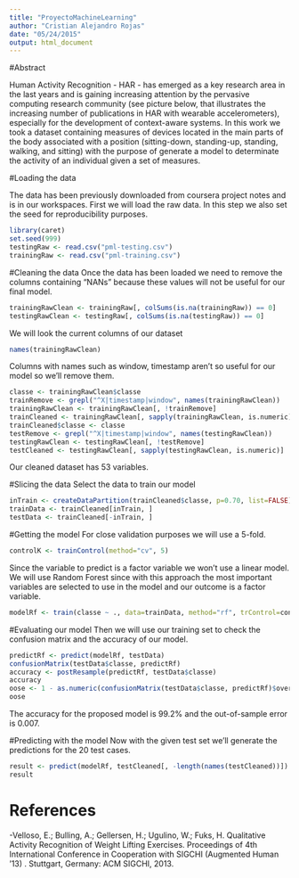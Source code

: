 ```yaml
---
title: "ProyectoMachineLearning"
author: "Cristian Alejandro Rojas"
date: "05/24/2015"
output: html_document
---
```


#Abstract 

Human Activity Recognition - HAR - has emerged as a key research area in the last years and is gaining increasing attention by the pervasive computing research community (see picture below, that illustrates the increasing number of publications in HAR with wearable accelerometers), especially for the development of context-aware systems. 
In this work we took a dataset containing measures of devices located in the main parts of the body associated with a position (sitting-down, standing-up, standing, walking, and sitting) with the purpose of generate a model to  determinate the activity of an individual given a set of measures.




#Loading the data

The data has been previously downloaded from coursera project notes and is in our workspaces. First we will load the raw data. In this step we also set the seed for reproducibility purposes. 

```r
library(caret)
set.seed(999)
testingRaw <- read.csv("pml-testing.csv")
trainingRaw <- read.csv("pml-training.csv")
```

#Cleaning the data
Once the data has been loaded we need to remove the columns containing "NANs" because these values will not be useful for our final model.

```r

trainingRawClean <- trainingRaw[, colSums(is.na(trainingRaw)) == 0] 
testingRawClean <- testingRaw[, colSums(is.na(testingRaw)) == 0] 

```

We will look the current columns of our dataset
```r
names(trainingRawClean)
```

Columns with names such as window, timestamp aren't so useful for our model so we'll remove them.

```r
classe <- trainingRawClean$classe
trainRemove <- grepl("^X|timestamp|window", names(trainingRawClean))
trainingRawClean <- trainingRawClean[, !trainRemove]
trainCleaned <- trainingRawClean[, sapply(trainingRawClean, is.numeric)]
trainCleaned$classe <- classe
testRemove <- grepl("^X|timestamp|window", names(testingRawClean))
testingRawClean <- testingRawClean[, !testRemove]
testCleaned <- testingRawClean[, sapply(testingRawClean, is.numeric)]
```
Our cleaned dataset has 53 variables.

#Slicing the data
Select the data to train our model
```r
inTrain <- createDataPartition(trainCleaned$classe, p=0.70, list=FALSE)
trainData <- trainCleaned[inTrain, ]
testData <- trainCleaned[-inTrain, ]
```

#Getting the model 
For close validation purposes we will use a 5-fold. 
```r
controlK <- trainControl(method="cv", 5)
```

Since the variable to predict is a factor variable we won't use a linear model.  We will use Random Forest since with this approach the most important variables are selected to use in the model and our outcome is a factor variable.

```r
modelRf <- train(classe ~ ., data=trainData, method="rf", trControl=controlK, ntree=250)
```

#Evaluating our model
Then we will use our training set to check the confusion matrix and the accuracy of our model.
```r
predictRf <- predict(modelRf, testData)
confusionMatrix(testData$classe, predictRf)
accuracy <- postResample(predictRf, testData$classe)
accuracy
oose <- 1 - as.numeric(confusionMatrix(testData$classe, predictRf)$overall[1])
oose

```
The accuracy for the proposed model is 99.2% and the out-of-sample error is 0.007.


#Predicting with the model
Now with the given test set we'll generate the predictions for the 20 test cases.

```r
result <- predict(modelRf, testCleaned[, -length(names(testCleaned))])
result
```

# References
-Velloso, E.; Bulling, A.; Gellersen, H.; Ugulino, W.; Fuks, H. Qualitative Activity Recognition of Weight Lifting Exercises. Proceedings of 4th International Conference in Cooperation with SIGCHI (Augmented Human '13) . Stuttgart, Germany: ACM SIGCHI, 2013.

